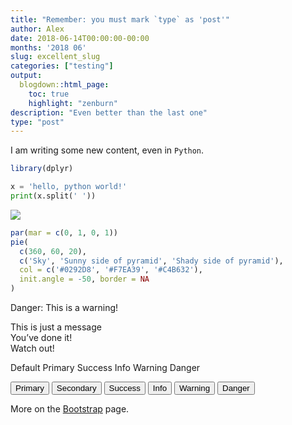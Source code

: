 ```yaml
---
title: "Remember: you must mark `type` as 'post'"
author: Alex
date: 2018-06-14T00:00:00-00:00
months: '2018 06'
slug: excellent_slug
categories: ["testing"]
output: 
  blogdown::html_page:
    toc: true
    highlight: "zenburn"
description: "Even better than the last one"
type: "post"
---
```


I am writing some new content, even in `Python`.

```r
library(dplyr)
```

```python
x = 'hello, python world!'
print(x.split(' '))
```


![](/section01/2018-06-14-new-post-with-box_files/download.png)

```r
par(mar = c(0, 1, 0, 1))
pie(
  c(360, 60, 20),
  c('Sky', 'Sunny side of pyramid', 'Shady side of pyramid'),
  col = c('#0292D8', '#F7EA39', '#C4B632'),
  init.angle = -50, border = NA
)
```

<div class="alert alert-danger" role="alert">
  Danger: This is a warning!
</div>

<div class="alert alert-info" role="alert">This is just a message</div>

<div class="alert alert-success" role="alert">You've done it!</div>

<div class="alert alert-warning" role="alert">Watch out!</div>


<span class="badge badge-default">Default</span>
<span class="badge badge-primary">Primary</span>
<span class="badge badge-success">Success</span>
<span class="badge badge-info">Info</span>
<span class="badge badge-warning">Warning</span>
<span class="badge badge-danger">Danger</span>

<button type="button" class="btn btn-outline-primary">Primary</button>
<button type="button" class="btn btn-outline-secondary">Secondary</button>
<button type="button" class="btn btn-outline-success">Success</button>
<button type="button" class="btn btn-outline-info">Info</button>
<button type="button" class="btn btn-outline-warning">Warning</button>
<button type="button" class="btn btn-outline-danger">Danger</button>

More on the [Bootstrap](https://getbootstrap.com/docs/3.3/components/#alerts) page.



